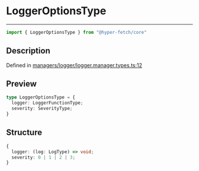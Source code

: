 

# LoggerOptionsType

<div class="api-docs__separator" data-reactroot="">

---

</div><div class="api-docs__import" data-reactroot="">

```ts
import { LoggerOptionsType } from "@hyper-fetch/core"
```

</div><div class="api-docs__section">

## Description

</div><div class="api-docs__description"><span class="api-docs__do-not-parse">



</span></div><p class="api-docs__definition">

Defined in [managers/logger/logger.manager.types.ts:12](https://github.com/BetterTyped/hyper-fetch/blob/3f01c37e/packages/core/src/managers/logger/logger.manager.types.ts#L12)

</p><div class="api-docs__section">

## Preview

</div><div class="api-docs__preview type">

```ts
type LoggerOptionsType = {
  logger: LoggerFunctionType; 
  severity: SeverityType; 
}
```

</div><div class="api-docs__section">

## Structure

</div><div class="api-docs__returns">

```ts
{
  logger: (log: LogType) => void;
  severity: 0 | 1 | 2 | 3;
}
```

</div>